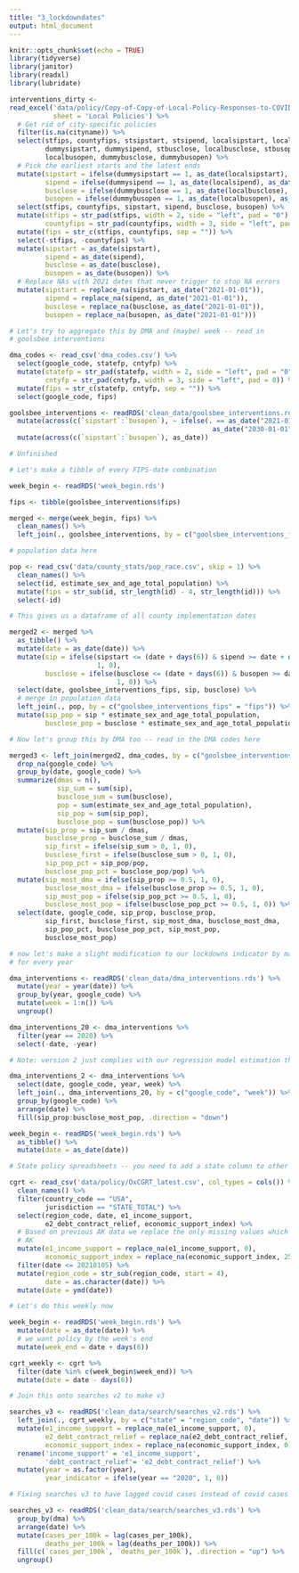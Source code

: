 ```yaml
---
title: "3_lockdowndates"
output: html_document
---
```


```r
knitr::opts_chunk$set(echo = TRUE)
library(tidyverse)
library(janitor)
library(readxl)
library(lubridate)
```

```r
interventions_dirty <- 
read_excel('data/policy/Copy-of-Copy-of-Local-Policy-Responses-to-COVID-19.fin_ (1).xlsx',
           sheet = 'Local Policies') %>%
  # Get rid of city-specific policies
  filter(is.na(cityname)) %>%
  select(stfips, countyfips, stsipstart, stsipend, localsipstart, localsipend,
         dummysipstart, dummysipend, stbusclose, localbusclose, stbusopen, 
         localbusopen, dummybusclose, dummybusopen) %>%
  # Pick the earliest starts and the latest ends
  mutate(sipstart = ifelse(dummysipstart == 1, as_date(localsipstart), as_date(stsipstart)),
         sipend = ifelse(dummysipend == 1, as_date(localsipend), as_date(stsipend)),
         busclose = ifelse(dummybusclose == 1, as_date(localbusclose), as_date(stbusclose)),
         busopen = ifelse(dummybusopen == 1, as_date(localbusopen), as_date(stbusopen))) %>%
  select(stfips, countyfips, sipstart, sipend, busclose, busopen) %>%
  mutate(stfips = str_pad(stfips, width = 2, side = "left", pad = "0"),
         countyfips = str_pad(countyfips, width = 3, side = "left", pad = "0")) %>%
  mutate(fips = str_c(stfips, countyfips, sep = "")) %>%
  select(-stfips, -countyfips) %>%
  mutate(sipstart = as_date(sipstart),
         sipend = as_date(sipend),
         busclose = as_date(busclose),
         busopen = as_date(busopen)) %>%
  # Replace NAs with 2021 dates that never trigger to stop NA errors
  mutate(sipstart = replace_na(sipstart, as_date("2021-01-01")),
         sipend = replace_na(sipend, as_date("2021-01-01")),
         busclose = replace_na(busclose, as_date("2021-01-01")),
         busopen = replace_na(busopen, as_date("2021-01-01")))
```


```r
# Let's try to aggregate this by DMA and (maybe) week -- read in 
# goolsbee interventions

dma_codes <- read_csv('dma_codes.csv') %>%
  select(google_code, statefp, cntyfp) %>%
  mutate(statefp = str_pad(statefp, width = 2, side = "left", pad = "0"),
         cntyfp = str_pad(cntyfp, width = 3, side = "left", pad = 0)) %>%
  mutate(fips = str_c(statefp, cntyfp, sep = "")) %>%
  select(google_code, fips)

goolsbee_interventions <- readRDS('clean_data/goolsbee_interventions.rds') %>%
  mutate(across(c(`sipstart`:`busopen`), ~ ifelse(. == as_date("2021-01-01"),
                                                   as_date("2030-01-01"), .))) %>%
  mutate(across(c(`sipstart`:`busopen`), as_date))

# Unfinished

# Let's make a tibble of every FIPS-date combination

week_begin <- readRDS('week_begin.rds')

fips <- tibble(goolsbee_interventions$fips)

merged <- merge(week_begin, fips) %>%
  clean_names() %>%
  left_join(., goolsbee_interventions, by = c("goolsbee_interventions_fips" = "fips"))

# population data here

pop <- read_csv('data/county_stats/pop_race.csv', skip = 1) %>% 
  clean_names() %>%
  select(id, estimate_sex_and_age_total_population) %>%
  mutate(fips = str_sub(id, str_length(id) - 4, str_length(id))) %>%
  select(-id)

# This gives us a dataframe of all county implementation dates

merged2 <- merged %>%
  as_tibble() %>%
  mutate(date = as_date(date)) %>%
  mutate(sip = ifelse(sipstart <= (date + days(6)) & sipend >= date + days(6),
                      1, 0),
         busclose = ifelse(busclose <= (date + days(6)) & busopen >= date + days(6),
                           1, 0)) %>%
  select(date, goolsbee_interventions_fips, sip, busclose) %>%
  # merge in population data
  left_join(., pop, by = c("goolsbee_interventions_fips" = "fips")) %>%
  mutate(sip_pop = sip * estimate_sex_and_age_total_population,
         busclose_pop = busclose * estimate_sex_and_age_total_population)

# Now let's group this by DMA too -- read in the DMA codes here

merged3 <- left_join(merged2, dma_codes, by = c("goolsbee_interventions_fips" = "fips")) %>%
  drop_na(google_code) %>%
  group_by(date, google_code) %>%
  summarize(dmas = n(),
            sip_sum = sum(sip),
            busclose_sum = sum(busclose),
            pop = sum(estimate_sex_and_age_total_population),
            sip_pop = sum(sip_pop),
            busclose_pop = sum(busclose_pop)) %>%
  mutate(sip_prop = sip_sum / dmas,
         busclose_prop = busclose_sum / dmas,
         sip_first = ifelse(sip_sum > 0, 1, 0),
         busclose_first = ifelse(busclose_sum > 0, 1, 0),
         sip_pop_pct = sip_pop/pop,
         busclose_pop_pct = busclose_pop/pop) %>%
  mutate(sip_most_dma = ifelse(sip_prop >= 0.5, 1, 0),
         busclose_most_dma = ifelse(busclose_prop >= 0.5, 1, 0),
         sip_most_pop = ifelse(sip_pop_pct >= 0.5, 1, 0),
         busclose_most_pop = ifelse(busclose_pop_pct >= 0.5, 1, 0)) %>%
  select(date, google_code, sip_prop, busclose_prop,
         sip_first, busclose_first, sip_most_dma, busclose_most_dma,
         sip_pop_pct, busclose_pop_pct, sip_most_pop,
         busclose_most_pop)
```


```r
# now let's make a slight modification to our lockdowns indicator by making it
# for every year

dma_interventions <- readRDS('clean_data/dma_interventions.rds') %>%
  mutate(year = year(date)) %>%
  group_by(year, google_code) %>%
  mutate(week = 1:n()) %>%
  ungroup()

dma_interventions_20 <- dma_interventions %>%
  filter(year == 2020) %>%
  select(-date, -year)

# Note: version 2 just complies with our regression model estimation thing

dma_interventions_2 <- dma_interventions %>%
  select(date, google_code, year, week) %>%
  left_join(., dma_interventions_20, by = c("google_code", "week")) %>%
  group_by(google_code) %>%
  arrange(date) %>%
  fill(sip_prop:busclose_most_pop, .direction = "down")

week_begin <- readRDS('week_begin.rds') %>%
  as_tibble() %>%
  mutate(date = as_date(date))
```


```r
# State policy spreadsheets -- you need to add a state column to other things first

cgrt <- read_csv('data/policy/OxCGRT_latest.csv', col_types = cols()) %>%
  clean_names() %>%
  filter(country_code == "USA",
         jurisdiction == "STATE_TOTAL") %>%
  select(region_code, date, e1_income_support,
         e2_debt_contract_relief, economic_support_index) %>%
  # Based on previous AK data we replace the only missing values which are from
  # AK
  mutate(e1_income_support = replace_na(e1_income_support, 0),
         economic_support_index = replace_na(economic_support_index, 25)) %>%
  filter(date <= 20210105) %>%
  mutate(region_code = str_sub(region_code, start = 4),
         date = as.character(date)) %>%
  mutate(date = ymd(date))

# Let's do this weekly now 

week_begin <- readRDS('week_begin.rds') %>%
  mutate(date = as_date(date)) %>%
  # we want policy by the week's end
  mutate(week_end = date + days(6))

cgrt_weekly <- cgrt %>%
  filter(date %in% c(week_begin$week_end)) %>%
  mutate(date = date - days(6))
```


```r
# Join this onto searches v2 to make v3

searches_v3 <- readRDS('clean_data/search/searches_v2.rds') %>%
  left_join(., cgrt_weekly, by = c("state" = "region_code", "date")) %>%
  mutate(e1_income_support = replace_na(e1_income_support, 0),
         e2_debt_contract_relief = replace_na(e2_debt_contract_relief, 0),
         economic_support_index = replace_na(economic_support_index, 0)) %>%
  rename('income_support' = 'e1_income_support',
         'debt_contract_relief'= 'e2_debt_contract_relief') %>%
  mutate(year = as.factor(year),
         year_indicator = ifelse(year == "2020", 1, 0))

# Fixing searches v3 to have lagged covid cases instead of covid cases

searches_v3 <- readRDS('clean_data/search/searches_v3.rds') %>%
  group_by(dma) %>%
  arrange(date) %>%
  mutate(cases_per_100k = lag(cases_per_100k),
         deaths_per_100k = lag(deaths_per_100k)) %>%
  fill(c(`cases_per_100k`, `deaths_per_100k`), .direction = "up") %>%
  ungroup()
```

